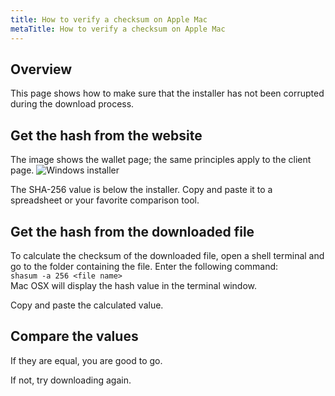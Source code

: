 ```yaml
---
title: How to verify a checksum on Apple Mac
metaTitle: How to verify a checksum on Apple Mac
---
```


## Overview

This page shows how to make sure that the installer has not been corrupted during the download process. 

## Get the hash from the website

The image shows the wallet page; the same principles apply to the client page.
![Windows installer](../images/9-wallet-checksum.png)

The SHA-256 value is below the installer. Copy and paste it to a spreadsheet or your favorite comparison tool.


## Get the hash from the downloaded file

To calculate the checksum of the downloaded file, open a shell terminal and go to the folder containing the file.
Enter the following command:  
`shasum -a 256 <file name>`  
Mac OSX will display the hash value in the terminal window.

Copy and paste the calculated value.

## Compare the values

If they are equal, you are good to go.

If not, try downloading again.
